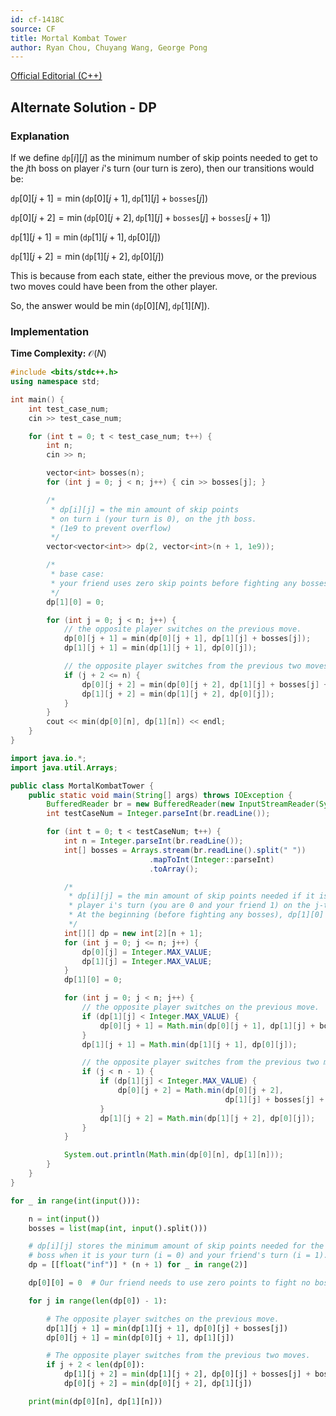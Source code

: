```yaml
---
id: cf-1418C
source: CF
title: Mortal Kombat Tower
author: Ryan Chou, Chuyang Wang, George Pong
---
```

[Official Editorial (C++)](https://codeforces.com/blog/entry/82673)

## Alternate Solution - DP
### Explanation

If we define $\texttt{dp}[i][j]$ as the minimum number of skip points needed to get to the $j$th boss on player $i$'s turn
(our turn is zero), then our transitions would be:

$\texttt{dp}[0][j + 1] =\min(\texttt{dp}[0][j + 1], \texttt{dp}[1][j] + \texttt{bosses}[j])$

$\texttt{dp}[0][j + 2] =\min(\texttt{dp}[0][j + 2], \texttt{dp}[1][j] + \texttt{bosses}[j] + \texttt{bosses}[j + 1])$

$\texttt{dp}[1][j + 1] =\min(\texttt{dp}[1][j + 1], \texttt{dp}[0][j])$

$\texttt{dp}[1][j + 2] =\min(\texttt{dp}[1][j + 2], \texttt{dp}[0][j])$

This is because from each state, either the previous move, or the previous two moves could have been from the other player.

So, the answer would be $\min(\texttt{dp}[0][N], \texttt{dp}[1][N])$.

### Implementation

**Time Complexity:** $\mathcal{O}(N)$

<LanguageSection>

<CPPSection>

```cpp
#include <bits/stdc++.h>
using namespace std;

int main() {
	int test_case_num;
	cin >> test_case_num;

	for (int t = 0; t < test_case_num; t++) {
		int n;
		cin >> n;

		vector<int> bosses(n);
		for (int j = 0; j < n; j++) { cin >> bosses[j]; }

		/*
		 * dp[i][j] = the min amount of skip points
		 * on turn i (your turn is 0), on the jth boss.
		 * (1e9 to prevent overflow)
		 */
		vector<vector<int>> dp(2, vector<int>(n + 1, 1e9));

		/*
		 * base case:
		 * your friend uses zero skip points before fighting any bosses.
		 */
		dp[1][0] = 0;

		for (int j = 0; j < n; j++) {
			// the opposite player switches on the previous move.
			dp[0][j + 1] = min(dp[0][j + 1], dp[1][j] + bosses[j]);
			dp[1][j + 1] = min(dp[1][j + 1], dp[0][j]);

			// the opposite player switches from the previous two moves.
			if (j + 2 <= n) {
				dp[0][j + 2] = min(dp[0][j + 2], dp[1][j] + bosses[j] + bosses[j + 1]);
				dp[1][j + 2] = min(dp[1][j + 2], dp[0][j]);
			}
		}
		cout << min(dp[0][n], dp[1][n]) << endl;
	}
}
```

</CPPSection>

<JavaSection>

```java
import java.io.*;
import java.util.Arrays;

public class MortalKombatTower {
	public static void main(String[] args) throws IOException {
		BufferedReader br = new BufferedReader(new InputStreamReader(System.in));
		int testCaseNum = Integer.parseInt(br.readLine());

		for (int t = 0; t < testCaseNum; t++) {
			int n = Integer.parseInt(br.readLine());
			int[] bosses = Arrays.stream(br.readLine().split(" "))
			                   .mapToInt(Integer::parseInt)
			                   .toArray();

			/*
			 * dp[i][j] = the min amount of skip points needed if it is
			 * player i's turn (you are 0 and your friend 1) on the j-th boss.
			 * At the beginning (before fighting any bosses), dp[1][0] = 0.
			 */
			int[][] dp = new int[2][n + 1];
			for (int j = 0; j <= n; j++) {
				dp[0][j] = Integer.MAX_VALUE;
				dp[1][j] = Integer.MAX_VALUE;
			}
			dp[1][0] = 0;

			for (int j = 0; j < n; j++) {
				// the opposite player switches on the previous move.
				if (dp[1][j] < Integer.MAX_VALUE) {
					dp[0][j + 1] = Math.min(dp[0][j + 1], dp[1][j] + bosses[j]);
				}
				dp[1][j + 1] = Math.min(dp[1][j + 1], dp[0][j]);

				// the opposite player switches from the previous two moves.
				if (j < n - 1) {
					if (dp[1][j] < Integer.MAX_VALUE) {
						dp[0][j + 2] = Math.min(dp[0][j + 2],
						                        dp[1][j] + bosses[j] + bosses[j + 1]);
					}
					dp[1][j + 2] = Math.min(dp[1][j + 2], dp[0][j]);
				}
			}

			System.out.println(Math.min(dp[0][n], dp[1][n]));
		}
	}
}
```

</JavaSection>

<PySection>

```py
for _ in range(int(input())):

	n = int(input())
	bosses = list(map(int, input().split()))

	# dp[i][j] stores the minimum amount of skip points needed for the j-th
	# boss when it is your turn (i = 0) and your friend's turn (i = 1).
	dp = [[float("inf")] * (n + 1) for _ in range(2)]

	dp[0][0] = 0  # Our friend needs to use zero points to fight no bosses.

	for j in range(len(dp[0]) - 1):

		# The opposite player switches on the previous move.
		dp[1][j + 1] = min(dp[1][j + 1], dp[0][j] + bosses[j])
		dp[0][j + 1] = min(dp[0][j + 1], dp[1][j])

		# The opposite player switches from the previous two moves.
		if j + 2 < len(dp[0]):
			dp[1][j + 2] = min(dp[1][j + 2], dp[0][j] + bosses[j] + bosses[j + 1])
			dp[0][j + 2] = min(dp[0][j + 2], dp[1][j])

	print(min(dp[0][n], dp[1][n]))
```

</PySection>

</LanguageSection>
